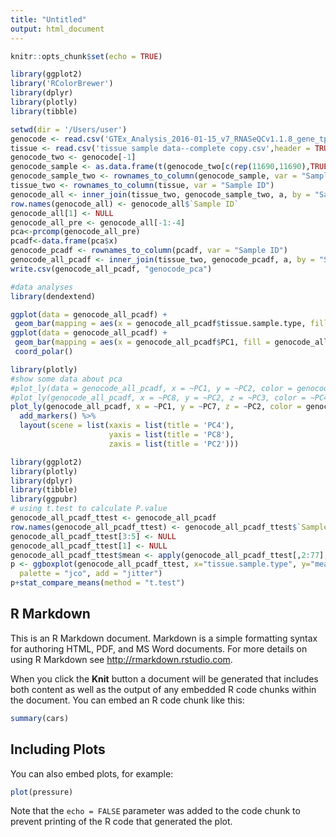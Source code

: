 ```yaml
---
title: "Untitled"
output: html_document
---
```


```r
knitr::opts_chunk$set(echo = TRUE)
```
```r
library(ggplot2)
library('RColorBrewer')
library(dplyr)
library(plotly)
library(tibble)

setwd(dir = '/Users/user')
genocode <- read.csv('GTEx_Analysis_2016-01-15_v7_RNASeQCv1.1.8_gene_tpm.gct',header = TRUE, sep = "", dec = ".", row.names = 1)
tissue <- read.csv('tissue sample data--complete copy.csv',header = TRUE, sep = ",", dec = ".", row.names = 4)
genocode_two <- genocode[-1]
genocode_sample <- as.data.frame(t(genocode_two[c(rep(11690,11690),TRUE), TRUE]))
genocode_sample_two <- rownames_to_column(genocode_sample, var = "Sample ID")
tissue_two <- rownames_to_column(tissue, var = "Sample ID")
genocode_all <- inner_join(tissue_two, genocode_sample_two, a, by = "Sample ID")
row.names(genocode_all) <- genocode_all$`Sample ID`
genocode_all[1] <- NULL
genocode_all_pre <- genocode_all[-1:-4]
pca<-prcomp(genocode_all_pre)
pcadf<-data.frame(pca$x)
genocode_pcadf <- rownames_to_column(pcadf, var = "Sample ID")
genocode_all_pcadf <- inner_join(tissue_two, genocode_pcadf, a, by = "Sample ID")
write.csv(genocode_all_pcadf, "genocode_pca")
```

```r
#data analyses
library(dendextend)

ggplot(data = genocode_all_pcadf) +
 geom_bar(mapping = aes(x = genocode_all_pcadf$tissue.sample.type, fill = genocode_all_pcadf$Hardy.scale))
ggplot(data = genocode_all_pcadf) +
 geom_bar(mapping = aes(x = genocode_all_pcadf$PC1, fill = genocode_all_pcadf$Hardy.scale), width = 2) +
 coord_polar()
```

```r
library(plotly)
#show some data about pca 
#plot_ly(data = genocode_all_pcadf, x = ~PC1, y = ~PC2, color = genocode_all_pcadf$tissue.sample.type)
#plot_ly(genocode_all_pcadf, x = ~PC8, y = ~PC2, z = ~PC3, color = ~PC4, type="scatter3d",mode="markers")
plot_ly(genocode_all_pcadf, x = ~PC1, y = ~PC7, z = ~PC2, color = genocode_all_pcadf$tissue.sample.type, colors = c('#BF382A', '#0C4B8E')) %>%
  add_markers() %>%
  layout(scene = list(xaxis = list(title = 'PC4'),
                      yaxis = list(title = 'PC8'),
                      zaxis = list(title = 'PC2')))
```


```r
library(ggplot2)
library(plotly)
library(dplyr)
library(tibble)
library(ggpubr)
# using t.test to calculate P.value
genocode_all_pcadf_ttest <- genocode_all_pcadf
row.names(genocode_all_pcadf_ttest) <- genocode_all_pcadf_ttest$`Sample ID`
genocode_all_pcadf_ttest[3:5] <- NULL
genocode_all_pcadf_ttest[1] <- NULL
genocode_all_pcadf_ttest$mean <- apply(genocode_all_pcadf_ttest[,2:77], 1, mean)
p <- ggboxplot(genocode_all_pcadf_ttest, x="tissue.sample.type", y="mean", color = "tissue.sample.type",
  palette = "jco", add = "jitter") 
p+stat_compare_means(method = "t.test")
```





## R Markdown

This is an R Markdown document. Markdown is a simple formatting syntax for authoring HTML, PDF, and MS Word documents. For more details on using R Markdown see <http://rmarkdown.rstudio.com>.

When you click the **Knit** button a document will be generated that includes both content as well as the output of any embedded R code chunks within the document. You can embed an R code chunk like this:

```r
summary(cars)
```

## Including Plots

You can also embed plots, for example:

```r
plot(pressure)
```

Note that the `echo = FALSE` parameter was added to the code chunk to prevent printing of the R code that generated the plot.
